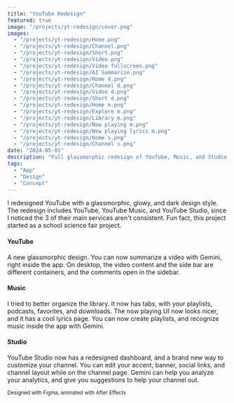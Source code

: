 ```yaml
---
title: "YouTube Redesign"
featured: true
image: "/projects/yt-redesign/cover.png"
images:
  - "/projects/yt-redesign/Home.png"
  - "/projects/yt-redesign/Channel.png"
  - "/projects/yt-redesign/Short.png"
  - "/projects/yt-redesign/Video.png"
  - "/projects/yt-redesign/Video fullscreen.png"
  - "/projects/yt-redesign/AI Summarize.png"
  - "/projects/yt-redesign/Home d.png"
  - "/projects/yt-redesign/Channel d.png"
  - "/projects/yt-redesign/Video d.png"
  - "/projects/yt-redesign/Short d.png"
  - "/projects/yt-redesign/Home m.png"
  - "/projects/yt-redesign/Explore m.png"
  - "/projects/yt-redesign/Library m.png"
  - "/projects/yt-redesign/Now playing m.png"
  - "/projects/yt-redesign/Now playing lyrics m.png"
  - "/projects/yt-redesign/Home s.png"
  - "/projects/yt-redesign/Channel s.png"
date: "2024-05-01"
description: "Full glassmorphic redesign of YouTube, Music, and Studio."
tags:
  - "App"
  - "Design"
  - "Concept"
---
```



<MDXYoutubeEmbed id="Ab1DdCsmLIQ" />

I redesigned YouTube with a glassmorphic, glowy, and dark design style. The redesign includes YouTube, YouTube Music, and YouTube Studio, since I noticed the 3 of their main services aren't consistent. Fun fact, this project started as a school science fair project.

#### YouTube

A new glassmorphic design. You can now summarize a video with Gemini, right inside the app. On desktop, the video content and the side bar are different containers, and the comments open in the sidebar.

#### Music

I tried to better organize the library. It now has tabs, with your playlists, podcasts, favorites, and downloads. The now playing UI now looks nicer, and it has a cool lyrics page. You can now create playlists, and recognize music inside the app with Gemini.

#### Studio

YouTube Studio now has a redesigned dashboard, and a brand new way to customize your channel. You can edit your accent, banner, social links, and channel layout while on the channel page. Gemini can help you analyze your analytics, and give you suggestions to help your channel out.

<sub>Designed with Figma, animated with After Effects</sub>

